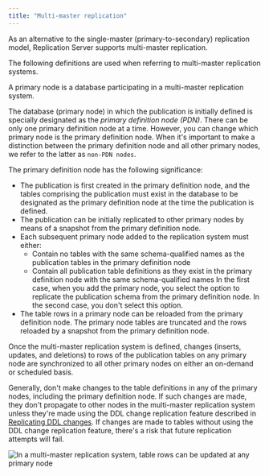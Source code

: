 ```yaml
---
title: "Multi-master replication"
---
```


<div id="mmr_replication" class="registered_link"></div>

As an alternative to the single-master (primary-to-secondary) replication model, Replication Server supports multi-master replication.

The following definitions are used when referring to multi-master replication systems.

A primary node is a database participating in a multi-master replication system.

The database (primary node) in which the publication is initially defined is specially designated as the *primary definition node (PDN)*. There can be only one primary definition node at a time. However, you can change which primary node is the primary definition node. When it's important to make a distinction between the primary definition node and all other primary nodes, we refer to the latter as `non-PDN nodes`.

The primary definition node has the following significance:

-   The publication is first created in the primary definition node, and the tables comprising the publication must exist in the database to be designated as the primary definition node at the time the publication is defined.
-   The publication can be initially replicated to other primary nodes by means of a snapshot from the primary definition node.
-   Each subsequent primary node added to the replication system must either: 
    -  Contain no tables with the same schema-qualified names as the publication tables in the primary definition node
    -  Contain all publication table definitions as they exist in the primary definition node with the same schema-qualified names 
    In the first case, when you add the primary node, you select the option to replicate the publication schema from the primary definition node. In the second case, you don't select this option.
-   The table rows in a primary node can be reloaded from the primary definition node. The primary node tables are truncated and the rows reloaded by a snapshot from the primary definition node.

Once the multi-master replication system is defined, changes (inserts, updates, and deletions) to rows of the publication tables on any primary node are synchronized to all other primary nodes on either an on-demand or scheduled basis.

Generally, don't make changes to the table definitions in any of the primary nodes, including the primary definition node. If such changes are made, they don't propagate to other nodes in the multi-master replication system unless they're made using the DDL change replication feature described in [Replicating DDL changes](../../07_common_operations/08_replicating_ddl_changes/#replicating_ddl_changes). If changes are made to tables without using the DDL change replication feature, there's a risk that future replication attempts will fail.

![In a multi-master replication system, table rows can be updated at any primary node](../../images/image9.png)